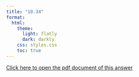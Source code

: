 ```yaml
---
title: "10.34"
format:
  html:
    theme:
      light: flatly
      dark: darkly
    css: styles.css
    toc: true
---
```


<a href="https://github.com/AgungSudanta/Daily-Mabar/blob/main/topik/todaysklugman/chapter/chapter10/klugmanpdf10/Todays_Klugman_10_34.pdf">Click here to open the pdf document of this answer</a>
